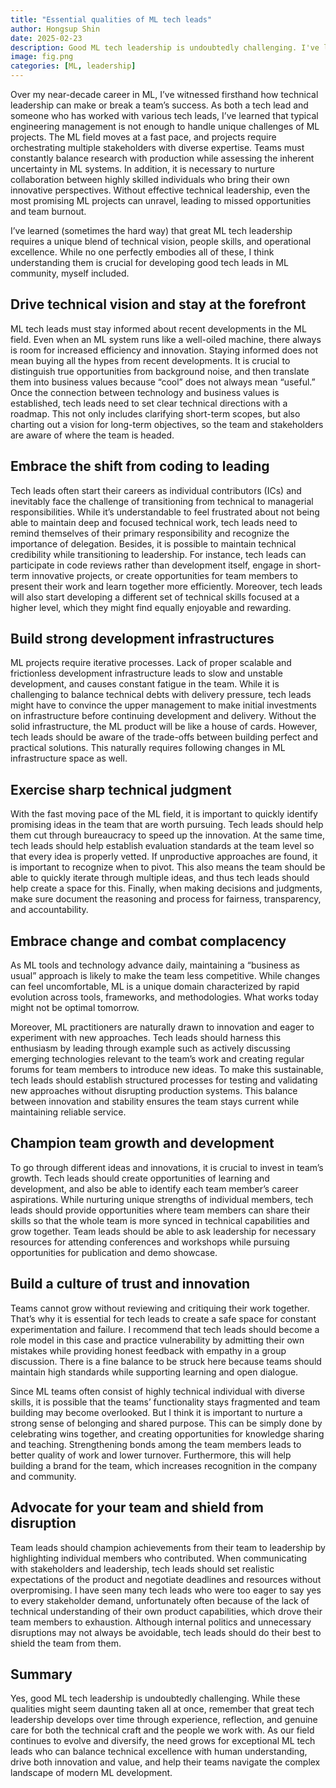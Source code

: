 ```yaml
---
title: "Essential qualities of ML tech leads"
author: Hongsup Shin
date: 2025-02-23
description: Good ML tech leadership is undoubtedly challenging. I've learned (sometimes the hard way) that great ML tech leadership requires a unique blend of technical vision, people skills, and operational excellence. While no one perfectly embodies all of these, I think understanding them is crucial for developing good tech leads in ML community, myself included.
image: fig.png
categories: [ML, leadership]
---
```


Over my near-decade career in ML, I've witnessed firsthand how technical leadership can make or break a team's success. As both a tech lead and someone who has worked with various tech leads, I've learned that typical engineering management is not enough to handle unique challenges of ML projects. The ML field moves at a fast pace, and projects require orchestrating multiple stakeholders with diverse expertise. Teams must constantly balance research with production while assessing the inherent uncertainty in ML systems. In addition, it is necessary to nurture collaboration between highly skilled individuals who bring their own innovative perspectives. Without effective technical leadership, even the most promising ML projects can unravel, leading to missed opportunities and team burnout.

I've learned (sometimes the hard way) that great ML tech leadership requires a unique blend of technical vision, people skills, and operational excellence. While no one perfectly embodies all of these, I think understanding them is crucial for developing good tech leads in ML community, myself included.

## Drive technical vision and stay at the forefront

ML tech leads must stay informed about recent developments in the ML field. Even when an ML system runs like a well-oiled machine, there always is room for increased efficiency and innovation. Staying informed does not mean buying all the hypes from recent developments. It is crucial to distinguish true opportunities from background noise, and then translate them into business values because "cool" does not always mean "useful." Once the connection between technology and business values is established, tech leads need to set clear technical directions with a roadmap. This not only includes clarifying short-term scopes, but also charting out a vision for long-term objectives, so the team and stakeholders are aware of where the team is headed.

## Embrace the shift from coding to leading

Tech leads often start their careers as individual contributors (ICs) and inevitably face the challenge of transitioning from technical to managerial responsibilities. While it's understandable to feel frustrated about not being able to maintain deep and focused technical work, tech leads need to remind themselves of their primary responsibility and recognize the importance of delegation. Besides, it is possible to maintain technical credibility while transitioning to leadership. For instance, tech leads can participate in code reviews rather than development itself, engage in short-term innovative projects, or create opportunities for team members to present their work and learn together more efficiently. Moreover, tech leads will also start developing a different set of technical skills focused at a higher level, which they might find equally enjoyable and rewarding.

## Build strong development infrastructures

ML projects require iterative processes. Lack of proper scalable and frictionless development infrastructure leads to slow and unstable development, and causes constant fatigue in the team. While it is challenging to balance technical debts with delivery pressure, tech leads might have to convince the upper management to make initial investments on infrastructure before continuing development and delivery. Without the solid infrastructure, the ML product will be like a house of cards. However, tech leads should be aware of the trade-offs between building perfect and practical solutions. This naturally requires following changes in ML infrastructure space as well.

## Exercise sharp technical judgment

With the fast moving pace of the ML field, it is important to quickly identify promising ideas in the team that are worth pursuing. Tech leads should help them cut through bureaucracy to speed up the innovation. At the same time, tech leads should help establish evaluation standards at the team level so that every idea is properly vetted. If unproductive approaches are found, it is important to recognize when to pivot. This also means the team should be able to quickly iterate through multiple ideas, and thus tech leads should help create a space for this. Finally, when making decisions and judgments, make sure document the reasoning and process for fairness, transparency, and accountability.

## Embrace change and combat complacency

As ML tools and technology advance daily, maintaining a "business as usual" approach is likely to make the team less competitive. While changes can feel uncomfortable, ML is a unique domain characterized by rapid evolution across tools, frameworks, and methodologies. What works today might not be optimal tomorrow. 

Moreover, ML practitioners are naturally drawn to innovation and eager to experiment with new approaches. Tech leads should harness this enthusiasm by leading through example such as actively discussing emerging technologies relevant to the team's work and creating regular forums for team members to introduce new ideas. To make this sustainable, tech leads should establish structured processes for testing and validating new approaches without disrupting production systems. This balance between innovation and stability ensures the team stays current while maintaining reliable service.

## Champion team growth and development

To go through different ideas and innovations, it is crucial to invest in team's growth. Tech leads should create opportunities of learning and development, and also be able to identify each team member's career aspirations. While nurturing unique strengths of individual members, tech leads should provide opportunities where team members can share their skills so that the whole team is more synced in technical capabilities and grow together. Team leads should be able to ask leadership for necessary resources for attending conferences and workshops while pursuing opportunities for publication and demo showcase.

## Build a culture of trust and innovation

Teams cannot grow without reviewing and critiquing their work together. That's why it is essential for tech leads to create a safe space for constant experimentation and failure. I recommend that tech leads should become a role model in this case and practice vulnerability by admitting their own mistakes while providing honest feedback with empathy in a group discussion. There is a fine balance to be struck here because teams should maintain high standards while supporting learning and open dialogue.

Since ML teams often consist of highly technical individual with diverse skills, it is possible that the teams' functionality stays fragmented and team building may become overlooked. But I think it is important to nurture a strong sense of belonging and shared purpose. This can be simply done by celebrating wins together, and creating opportunities for knowledge sharing and teaching. Strengthening bonds among the team members leads to better quality of work and lower turnover. Furthermore, this will help building a brand for the team, which increases recognition in the company and community.

## Advocate for your team and shield from disruption

Team leads should champion achievements from their team to leadership by highlighting individual members who contributed. When communicating with stakeholders and leadership, tech leads should set realistic expectations of the product and negotiate deadlines and resources without overpromising. I have seen many tech leads who were too eager to say yes to every stakeholder demand, unfortunately often because of the lack of technical understanding of their own product capabilities, which drove their team members to exhaustion. Although internal politics and unnecessary disruptions may not always be avoidable, tech leads should do their best to shield the team from them.

## Summary

Yes, good ML tech leadership is undoubtedly challenging. While these qualities might seem daunting taken all at once, remember that great tech leadership develops over time through experience, reflection, and genuine care for both the technical craft and the people we work with. As our field continues to evolve and diversify, the need grows for exceptional ML tech leads who can balance technical excellence with human understanding, drive both innovation and value, and help their teams navigate the complex landscape of modern ML development.